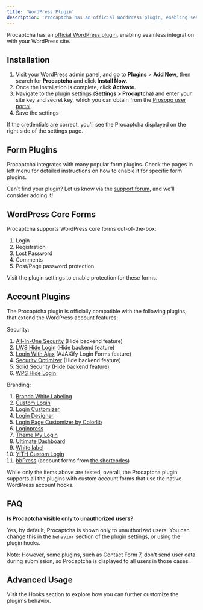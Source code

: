 ```yaml
---
title: 'WordPress Plugin'
description: 'Procaptcha has an official WordPress plugin, enabling seamless integration with your WordPress site.'
---
```


Procaptcha has an [official WordPress plugin](https://wordpress.org/plugins/prosopo-procaptcha/), enabling seamless integration with your WordPress site.

## Installation

1. Visit your WordPress admin panel, and go to **Plugins** > **Add New**, then search for **Procaptcha** and click **Install Now**.
2. Once the installation is complete, click **Activate**.
3. Navigate to the plugin settings (**Settings > Procaptcha**) and enter your site key and secret key, which you can obtain from the [Prosopo user portal](https://portal.prosopo.io/).
4. Save the settings

If the credentials are correct, you'll see the Procaptcha displayed on the right side of the settings page.

## Form Plugins

Procaptcha integrates with many popular form plugins. Check the pages in left menu for detailed instructions on how to enable it for specific form plugins.

Can’t find your plugin? Let us know via the [support forum](https://wordpress.org/support/plugin/prosopo-procaptcha/), and we’ll consider adding it!

## WordPress Core Forms

Procaptcha supports WordPress core forms out-of-the-box:

1. Login
2. Registration
3. Lost Password
4. Comments
5. Post/Page password protection

Visit the plugin settings to enable protection for these forms.

## Account Plugins

The Procaptcha plugin is officially compatible with the following plugins, that extend the WordPress account features:

Security:

1. [All-In-One Security](https://wordpress.org/plugins/all-in-one-wp-security-and-firewall/) (Hide backend feature)
2. [LWS Hide Login](https://wordpress.org/plugins/lws-hide-login/) (Hide backend feature)
3. [Login With Ajax](https://wordpress.org/plugins/login-with-ajax/) (AJAXify Login Forms feature)
4. [Security Optimizer](https://wordpress.org/plugins/sg-security/) (Hide backend feature)
5. [Solid Security](https://wordpress.org/plugins/better-wp-security/) (Hide backend feature)
6. [WPS Hide Login](https://wordpress.org/plugins/wps-hide-login/)

Branding:

1. [Branda White Labeling](https://wordpress.org/plugins/branda-white-labeling/)
2. [Custom Login](https://wordpress.org/plugins/custom-login/)
3. [Login Customizer](https://wordpress.org/plugins/login-customizer/)
4. [Login Designer](https://wordpress.org/plugins/login-designer/)
5. [Login Page Customizer by Colorlib](https://wordpress.org/plugins/colorlib-login-customizer/)
6. [Loginpress](https://wordpress.org/plugins/loginpress/)
7. [Theme My Login](https://wordpress.org/plugins/theme-my-login/)
8. [Ultimate Dashboard](https://wordpress.org/plugins/ultimate-dashboard/)
9. [White label](https://wordpress.org/plugins/white-label/)
10. [YITH Custom Login](https://wordpress.org/plugins/yith-custom-login/)
11. [bbPress](https://wordpress.org/plugins/bbpress/) (account forms from [the shortcodes](https://codex.bbpress.org/features/shortcodes/))

While only the items above are tested, overall, the Procaptcha plugin supports all the plugins with custom account forms that use the native WordPress account hooks.

## FAQ

**Is Procaptcha visible only to unauthorized users?**

Yes, by default, Procaptcha is shown only to unauthorized users. You can change this in the `behavior` section of the plugin settings, or using the plugin hooks.

Note: However, some plugins, such as Contact Form 7, don't send user data during submission, so Procaptcha is displayed to all users in those cases.

## Advanced Usage 

Visit the Hooks section to explore how you can further customize the plugin's behavior.
